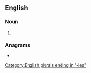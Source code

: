 {{also|ordinàries}}
==English==

===Noun===
{{head|en|noun plural form}}

# {{plural of|ordinary|lang=en}}

===Anagrams===
* {{anagrams|en|ordinaires}}

[[Category:English plurals ending in "-ies"]]
